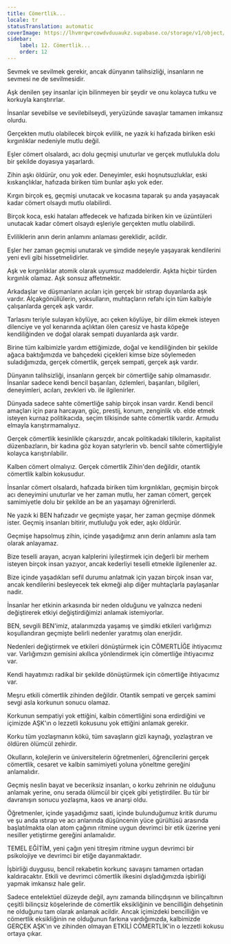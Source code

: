 ```yaml
---
title: Cömertlik...
locale: tr
statusTranslation: automatic
coverImage: https://lhvmrqwrcowdvduuaukz.supabase.co/storage/v1/object/public/strapi-uploads/small_cover-educacion-fundamental.webp-2d51a7828a2b1309555be27f7e2a61a0.webp
sidebar:
    label: 12. Cömertlik...
    order: 12
---
```

Sevmek ve sevilmek gerekir, ancak dünyanın talihsizliği, insanların ne sevmesi ne de sevilmesidir.

Aşk denilen şey insanlar için bilinmeyen bir şeydir ve onu kolayca tutku ve korkuyla karıştırırlar.

İnsanlar sevebilse ve sevilebilseydi, yeryüzünde savaşlar tamamen imkansız olurdu.

Gerçekten mutlu olabilecek birçok evlilik, ne yazık ki hafızada biriken eski kırgınlıklar nedeniyle mutlu değil.

Eşler cömert olsalardı, acı dolu geçmişi unuturlar ve gerçek mutlulukla dolu bir şekilde doyasıya yaşarlardı.

Zihin aşkı öldürür, onu yok eder. Deneyimler, eski hoşnutsuzluklar, eski kıskançlıklar, hafızada biriken tüm bunlar aşkı yok eder.

Kırgın birçok eş, geçmişi unutacak ve kocasına taparak şu anda yaşayacak kadar cömert olsaydı mutlu olabilirdi.

Birçok koca, eski hataları affedecek ve hafızada biriken kin ve üzüntüleri unutacak kadar cömert olsaydı eşleriyle gerçekten mutlu olabilirdi.

Evliliklerin anın derin anlamını anlaması gereklidir, acildir.

Eşler her zaman geçmişi unutarak ve şimdide neşeyle yaşayarak kendilerini yeni evli gibi hissetmelidirler.

Aşk ve kırgınlıklar atomik olarak uyumsuz maddelerdir. Aşkta hiçbir türden kırgınlık olamaz. Aşk sonsuz affetmektir.

Arkadaşlar ve düşmanların acıları için gerçek bir ıstırap duyanlarda aşk vardır. Alçakgönüllülerin, yoksulların, muhtaçların refahı için tüm kalbiyle çalışanlarda gerçek aşk vardır.

Tarlasını teriyle sulayan köylüye, acı çeken köylüye, bir dilim ekmek isteyen dilenciye ve yol kenarında açlıktan ölen çaresiz ve hasta köpeğe kendiliğinden ve doğal olarak sempati duyanlarda aşk vardır.

Birine tüm kalbimizle yardım ettiğimizde, doğal ve kendiliğinden bir şekilde ağaca baktığımızda ve bahçedeki çiçekleri kimse bize söylemeden suladığımızda, gerçek cömertlik, gerçek sempati, gerçek aşk vardır.

Dünyanın talihsizliği, insanların gerçek bir cömertliğe sahip olmamasıdır. İnsanlar sadece kendi bencil başarıları, özlemleri, başarıları, bilgileri, deneyimleri, acıları, zevkleri vb. ile ilgilenirler.

Dünyada sadece sahte cömertliğe sahip birçok insan vardır. Kendi bencil amaçları için para harcayan, güç, prestij, konum, zenginlik vb. elde etmek isteyen kurnaz politikacıda, seçim tilkisinde sahte cömertlik vardır. Armudu elmayla karıştırmamalıyız.

Gerçek cömertlik kesinlikle çıkarsızdır, ancak politikadaki tilkilerin, kapitalist düzenbazların, bir kadına göz koyan satyrlerin vb. bencil sahte cömertliğiyle kolayca karıştırılabilir.

Kalben cömert olmalıyız. Gerçek cömertlik Zihin'den değildir, otantik cömertlik kalbin kokusudur.

İnsanlar cömert olsalardı, hafızada biriken tüm kırgınlıkları, geçmişin birçok acı deneyimini unuturlar ve her zaman mutlu, her zaman cömert, gerçek samimiyetle dolu bir şekilde an be an yaşamayı öğrenirlerdi.

Ne yazık ki BEN hafızadır ve geçmişte yaşar, her zaman geçmişe dönmek ister. Geçmiş insanları bitirir, mutluluğu yok eder, aşkı öldürür.

Geçmişe hapsolmuş zihin, içinde yaşadığımız anın derin anlamını asla tam olarak anlayamaz.

Bize teselli arayan, acıyan kalplerini iyileştirmek için değerli bir merhem isteyen birçok insan yazıyor, ancak kederliyi teselli etmekle ilgilenenler az.

Bize içinde yaşadıkları sefil durumu anlatmak için yazan birçok insan var, ancak kendilerini besleyecek tek ekmeği alıp diğer muhtaçlarla paylaşanlar nadir.

İnsanlar her etkinin arkasında bir neden olduğunu ve yalnızca nedeni değiştirerek etkiyi değiştirdiğimizi anlamak istemiyorlar.

BEN, sevgili BEN'imiz, atalarımızda yaşamış ve şimdiki etkileri varlığımızı koşullandıran geçmişte belirli nedenler yaratmış olan enerjidir.

Nedenleri değiştirmek ve etkileri dönüştürmek için CÖMERTLİĞE ihtiyacımız var. Varlığımızın gemisini akıllıca yönlendirmek için cömertliğe ihtiyacımız var.

Kendi hayatımızı radikal bir şekilde dönüştürmek için cömertliğe ihtiyacımız var.

Meşru etkili cömertlik zihinden değildir. Otantik sempati ve gerçek samimi sevgi asla korkunun sonucu olamaz.

Korkunun sempatiyi yok ettiğini, kalbin cömertliğini sona erdirdiğini ve içimizde AŞK'ın o lezzetli kokusunu yok ettiğini anlamak gerekir.

Korku tüm yozlaşmanın kökü, tüm savaşların gizli kaynağı, yozlaştıran ve öldüren ölümcül zehirdir.

Okulların, kolejlerin ve üniversitelerin öğretmenleri, öğrencilerini gerçek cömertlik, cesaret ve kalbin samimiyeti yoluna yöneltme gereğini anlamalıdır.

Geçmiş neslin bayat ve beceriksiz insanları, o korku zehrinin ne olduğunu anlamak yerine, onu serada ölümcül bir çiçek gibi yetiştirdiler. Bu tür bir davranışın sonucu yozlaşma, kaos ve anarşi oldu.

Öğretmenler, içinde yaşadığımız saati, içinde bulunduğumuz kritik durumu ve şu anda ıstırap ve acı anlarında düşüncenin yüce gürültüsü arasında başlatılmakta olan atom çağının ritmine uygun devrimci bir etik üzerine yeni nesiller yetiştirme gereğini anlamalıdır.

TEMEL EĞİTİM, yeni çağın yeni titreşim ritmine uygun devrimci bir psikolojiye ve devrimci bir etiğe dayanmaktadır.

İşbirliği duygusu, bencil rekabetin korkunç savaşını tamamen ortadan kaldıracaktır. Etkili ve devrimci cömertlik ilkesini dışladığımızda işbirliği yapmak imkansız hale gelir.

Sadece entelektüel düzeyde değil, aynı zamanda bilinçdışının ve bilinçaltının çeşitli bilinçsiz köşelerinde de cömertlik eksikliğinin ve bencilliğin dehşetinin ne olduğunu tam olarak anlamak acildir. Ancak içimizdeki bencilliğin ve cömertlik eksikliğinin ne olduğunun farkına vardığımızda, kalbimizde GERÇEK AŞK'ın ve zihinden olmayan ETKİLİ CÖMERTLİK'in o lezzetli kokusu ortaya çıkar.

